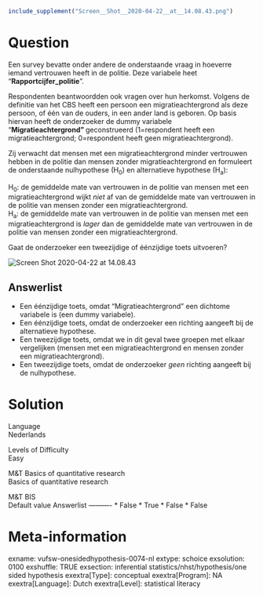 ```r
include_supplement("Screen__Shot__2020-04-22__at__14.08.43.png")
```

Question
========
Een survey bevatte onder andere de onderstaande vraag in hoeverre iemand
vertrouwen heeft in de politie. Deze variabele heet
“**Rapportcijfer\_politie**”.  
  
Respondenten beantwoordden ook vragen over hun herkomst. Volgens de
definitie van het CBS heeft een persoon een migratieachtergrond als deze
persoon, of één van de ouders, in een ander land is geboren. Op basis
hiervan heeft de onderzoeker de dummy variabele
"**Migratieachtergrond" **geconstrueerd (1=respondent heeft een
migratieachtergrond; 0=respondent heeft geen migratieachtergrond).  
  
Zij verwacht dat mensen met een migratieachtergrond minder vertrouwen
hebben in de politie dan mensen zonder migratieachtergrond en formuleert
de onderstaande nulhypothese (H<sub>0</sub>) en alternatieve hypothese
(H<sub>a</sub>):  
  
H<sub>0</sub>: de gemiddelde mate van vertrouwen in de politie van
mensen met een migratieachtergrond wijkt *niet *af van de gemiddelde
mate van vertrouwen in de politie van mensen zonder een
migratieachtergrond.  
H<sub>a</sub>: de gemiddelde mate van vertrouwen in de politie van
mensen met een migratieachtergrond is* lager* dan de gemiddelde mate van
vertrouwen in de politie van mensen zonder een migratieachtergrond.  
  
Gaat de onderzoeker een tweezijdige of éénzijdige toets uitvoeren?  
  
<img src="Screen__Shot__2020-04-22__at__14.08.43.png"
class="fr-fic fr-dii enlargeimage tvcss_2"
alt="Screen Shot 2020-04-22 at 14.08.43" />

Answerlist
----------
* Een éénzijdige toets, omdat "Migratieachtergrond" een dichtome variabele
  is (een dummy variabele).
* Een éénzijdige toets, omdat de onderzoeker een richting aangeeft bij de
  alternatieve hypothese.
* Een tweezijdige toets, omdat we in dit geval twee groepen met elkaar
  vergelijken (mensen met een migratieachtergrond en mensen zonder een
  migratieachtergrond).
* Een tweezijdige toets, omdat de onderzoeker *geen* richting aangeeft bij
  de nulhypothese.

Solution
========











Language  
Nederlands

Levels of Difficulty  
Easy

M&T Basics of quantitative research  
Basics of quantitative research

M&T BIS  
Default value
Answerlist
----------
* False
* True
* False
* False

Meta-information
================
exname: vufsw-onesidedhypothesis-0074-nl
extype: schoice
exsolution: 0100
exshuffle: TRUE
exsection: inferential statistics/nhst/hypothesis/one sided hypothesis
exextra[Type]: conceptual
exextra[Program]: NA
exextra[Language]: Dutch
exextra[Level]: statistical literacy

